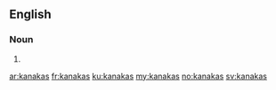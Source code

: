 ==English==

===Noun===
{{head|en|plural}}

# {{plural of|kanaka|lang=en|nocat=1}}

[[ar:kanakas]]
[[fr:kanakas]]
[[ku:kanakas]]
[[my:kanakas]]
[[no:kanakas]]
[[sv:kanakas]]
